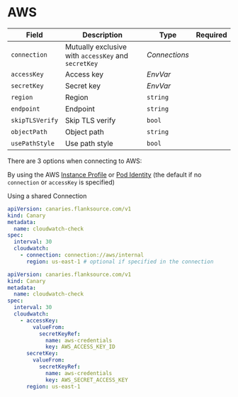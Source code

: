 # AWS

| Field                           | Description     | Type                                                                       | Required |
| ------------------------------- | --------------- | -------------------------------------------------------------------------- | -------- |
| <SkipOSS>`connection`</SkipOSS> | Mutually exclusive with `accessKey` and `secretKey`                 | <SkipOSS><CommonLink to="connection">_Connections_</CommonLink> </SkipOSS> |          |
| `accessKey`                     | Access key      | <CommonLink to="secrets">_EnvVar_</CommonLink>                             |          |
| `secretKey`                     | Secret key      | <CommonLink to="secrets">_EnvVar_</CommonLink>                             |          |
| `region`                        | Region          | `string`                                                                   |          |
| `endpoint`                      | Endpoint        | `string`                                                                   |          |
| `skipTLSVerify`                 | Skip TLS verify | `bool`                                                                     |          |
| `objectPath`                    | Object path     | `string`                                                                   |          |
| `usePathStyle`                  | Use path style  | `bool`                                                                     |          |



There are 3 options when connecting to AWS:

<Step step={1} name="AWS Instance or Pod Identity" style="list">

By using the AWS [Instance Profile](https://docs.aws.amazon.com/AWSEC2/latest/UserGuide/iam-roles-for-amazon-ec2.html) or [Pod Identity](https://docs.aws.amazon.com/eks/latest/userguide/pod-configuration.html) (the default if no `connection` or `accessKey` is specified)
</Step>
<Step step={2} name="Connection" style="list">

Using a shared <CommonLink to="connection">Connection</CommonLink>
```yaml title="aws-connection.yaml"
apiVersion: canaries.flanksource.com/v1
kind: Canary
metadata:
  name: cloudwatch-check
spec:
  interval: 30
  cloudwatch:
    - connection: connection://aws/internal
      region: us-east-1 # optional if specified in the connection
```
</Step>
<Step step={3} name="Inline" style="list">

```yaml title="inline.yaml"
apiVersion: canaries.flanksource.com/v1
kind: Canary
metadata:
  name: cloudwatch-check
spec:
  interval: 30
  cloudwatch:
    - accessKey:
        valueFrom:
          secretKeyRef:
            name: aws-credentials
            key: AWS_ACCESS_KEY_ID
      secretKey:
        valueFrom:
          secretKeyRef:
            name: aws-credentials
            key: AWS_SECRET_ACCESS_KEY
      region: us-east-1
```
</Step>



